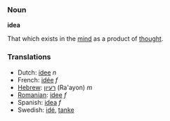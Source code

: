 ===Noun===
'''idea'''

That which exists in the [[mind]] as a product of [[thought]].

===Translations===
*Dutch: [[idee]] ''n''
*French: [[idée]] ''f''
*[[Hebrew]]: [[רעיון]] (Ra'ayon) ''m''
*[[Romanian]]: [[idee]] ''f''
*Spanish: [[idea]] ''f''
*Swedish: [[idé]], [[tanke]]